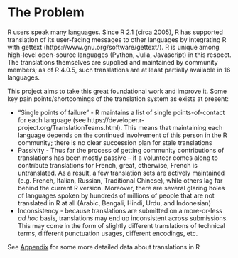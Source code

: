 # The Problem

R users speak many languages. Since R 2.1 (circa 2005), R has supported translation of its user-facing messages to other languages by integrating R with gettext (https://www.gnu.org/software/gettext/). R is unique among high-level open-source languages (Python, Julia, Javascript) in this respect. The translations themselves are supplied and maintained by community members; as of R 4.0.5, such translations are at least partially available in 16 languages.

This project aims to take this great foundational work and improve it. Some key pain points/shortcomings of the translation system as exists at present:

 - "Single points of failure" - R maintains a list of single points-of-contact for each language (see https://developer.r-project.org/TranslationTeams.html). This means that maintaining each language depends on the continued involvement of this person in the R community; there is no clear succession plan for stale translations
 - Passivity - Thus far the process of getting community contributions of translations has been mostly passive -- if a volunteer comes along to contribute translations for French, great, otherwise, French is untranslated. As a result, a few translation sets are actively maintained (e.g. French, Italian, Russian, Traditional Chinese), while others lag far behind the current R version. Moreover, there are several glaring holes of languages spoken by hundreds of millions of people that are not translated in R at all (Arabic, Bengali, Hindi, Urdu, and Indonesian)
 - Inconsistency - because translations are submitted on a more-or-less _ad hoc_ basis, translations may end up inconsistent across submissions. This may come in the form of slightly different translations of technical terms, different punctuation usages, different encodings, etc.

See [Appendix](https://docs.google.com/document/d/1XbfOf3CLVb2UFyUZGJoVLkBUDZ6Hs3APCDW8UzuOvZk/edit?usp=sharing) for some more detailed data about translations in R
